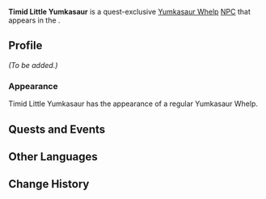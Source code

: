 {{Meta
<!-- Remove this template after adding the missing info -->
|missing_NPC_profile  = yes
}}
{{Character Infobox
|title            = 
|type             = Quest NPC
|image            = NPC Timid Little Yumkasaur.png
|region           = Natlan
|location         = Natlan
|affiliation      = 

|voiceEN          = 
|voiceCN          = 
|voiceJP          = 
|voiceKR          = 

|group            = Yumkasaurus
|group2           = Saurians
}}
'''Timid Little Yumkasaur''' is a quest-exclusive [[Yumkasaur Whelp]] [[NPC]] that appears in the {{Quest|How to Make Friends}}.

==Profile==
<!--Detailed story/lore information goes here.-->
''(To be added.)''

===Appearance===
Timid Little Yumkasaur has the appearance of a regular Yumkasaur Whelp.

==Quests and Events==
{{Quests and Events}}

==Other Languages==
{{Other Languages|default_hidden=1
|en      = Timid Little Yumkasaur
|zhs     = 怯生生的小匿叶龙
|zhs_rm  = 
|zht     = 怯生生的小匿葉龍
|zht_rm  = 
|ja      = 怯えているユムカ仔竜
|ja_rm   = 
|ko      = 겁먹은 어린 숲룡
|es      = Yumkasaurio tímido
|fr      = Petit yumkasaure timide
|ru      = Робкий детёныш юмказавра
|th      = Yumkasaurus ตัวน้อยขี้กลัว
|th_rm   = 
|vi      = Yumkasaurus Nhỏ Nhút Nhát
|de      = Scheuer kleiner Yumkasaurier
|id      = Yumkasaurus Kecil yang Penakut
|pt      = Yumkassauro Tímido
|tr      = Ürkek Küçük Yumkazor
|it      = Piccolo Yumkasauro timido
}}

==Change History==
{{Change History|5.0}}